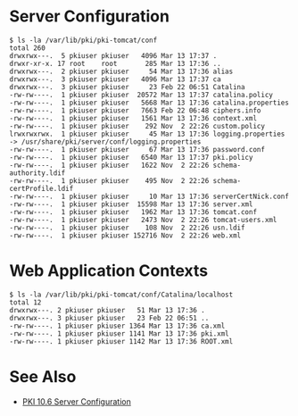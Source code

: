 = Server Configuration =

<pre>
$ ls -la /var/lib/pki/pki-tomcat/conf
total 260
drwxrwx---.  5 pkiuser pkiuser   4096 Mar 13 17:37 .
drwxr-xr-x. 17 root    root       285 Mar 13 17:36 ..
drwxrwx---.  2 pkiuser pkiuser     54 Mar 13 17:36 alias
drwxrwx---.  3 pkiuser pkiuser   4096 Mar 13 17:37 ca
drwxrwx---.  3 pkiuser pkiuser     23 Feb 22 06:51 Catalina
-rw-rw----.  1 pkiuser pkiuser  20572 Mar 13 17:37 catalina.policy
-rw-rw----.  1 pkiuser pkiuser   5668 Mar 13 17:36 catalina.properties
-rw-rw----.  1 pkiuser pkiuser   7663 Feb 22 06:48 ciphers.info
-rw-rw----.  1 pkiuser pkiuser   1561 Mar 13 17:36 context.xml
-rw-rw----.  1 pkiuser pkiuser    292 Nov  2 22:26 custom.policy
lrwxrwxrwx.  1 pkiuser pkiuser     45 Mar 13 17:36 logging.properties -> /usr/share/pki/server/conf/logging.properties
-rw-rw----.  1 pkiuser pkiuser     67 Mar 13 17:36 password.conf
-rw-rw----.  1 pkiuser pkiuser   6540 Mar 13 17:37 pki.policy
-rw-rw----.  1 pkiuser pkiuser   1622 Nov  2 22:26 schema-authority.ldif
-rw-rw----.  1 pkiuser pkiuser    495 Nov  2 22:26 schema-certProfile.ldif
-rw-rw----.  1 pkiuser pkiuser     10 Mar 13 17:36 serverCertNick.conf
-rw-rw----.  1 pkiuser pkiuser  15598 Mar 13 17:36 server.xml
-rw-rw----.  1 pkiuser pkiuser   1962 Mar 13 17:36 tomcat.conf
-rw-rw----.  1 pkiuser pkiuser   2473 Nov  2 22:26 tomcat-users.xml
-rw-rw----.  1 pkiuser pkiuser    108 Nov  2 22:26 usn.ldif
-rw-rw----.  1 pkiuser pkiuser 152716 Nov  2 22:26 web.xml
</pre>

= Web Application Contexts =

<pre>
$ ls -la /var/lib/pki/pki-tomcat/conf/Catalina/localhost
total 12
drwxrwx---. 2 pkiuser pkiuser   51 Mar 13 17:36 .
drwxrwx---. 3 pkiuser pkiuser   23 Feb 22 06:51 ..
-rw-rw----. 1 pkiuser pkiuser 1364 Mar 13 17:36 ca.xml
-rw-rw----. 1 pkiuser pkiuser 1141 Mar 13 17:36 pki.xml
-rw-rw----. 1 pkiuser pkiuser 1142 Mar 13 17:36 ROOT.xml
</pre>

= See Also =

* [[PKI 10.6 Server Configuration]]